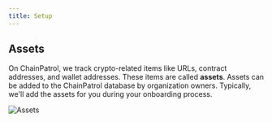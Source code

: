 ```yaml
---
title: Setup
---
```


## Assets

On ChainPatrol, we track crypto-related items like URLs, contract addresses, and wallet addresses.
These items are called **assets**. Assets can be added to the ChainPatrol database by organization owners.
Typically, we'll add the assets for you during your onboarding process.

![Assets](/images/assets.png)

